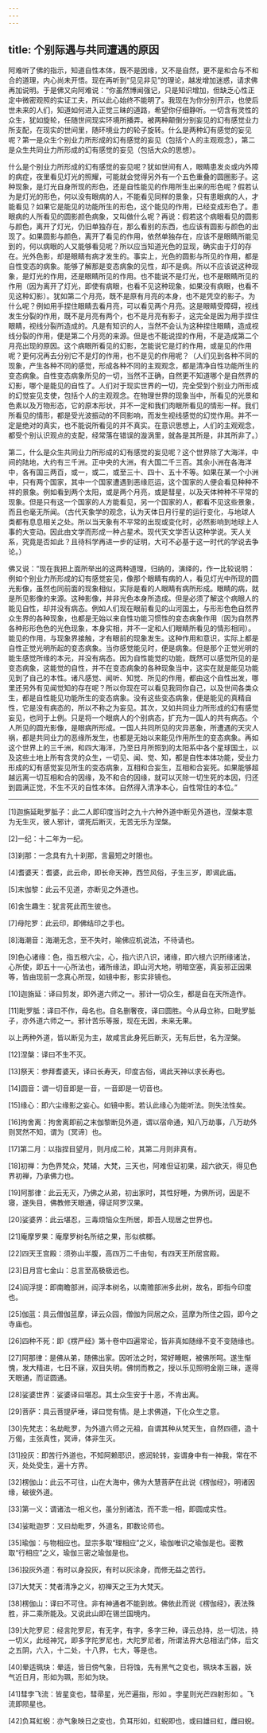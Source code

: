 ```yaml
---
---
---
```

title: 个别际遇与共同遭遇的原因
---




阿难听了佛的指示，知道自性本体，既不是因缘，又不是自然，更不是和合与不和合的道理，内心尚未开悟。现在再听到“见见非见”的理论，越发增加迷惑，请求佛再加说明。于是佛又向阿难说：“你虽然博闻强记，只是知识增加，但缺乏心性正定中微密观照的实证工夫，所以此心始终不能明了。我现在为你分别开示，也使后世未来的人们，知道如何进入正觉三昧的道路，希望你仔细静听。一切含有灵性的众生，犹如旋轮，任随世间现实环境所播弄。被两种颠倒分别妄见的幻有感觉业力所支配，在现实的世间里，随环境业力的轮子旋转。什么是两种幻有感觉的妄见呢？第一是众生个别业力所形成的幻有感觉的妄见（包括个人的主观观念），第二是众生共同业力所形成的幻有感觉的妄见（包括大众的思想）。

什么是个别业力所形成的幻有感觉的妄见呢？犹如世间有人，眼睛患发炎或内外障的病症，夜里看见灯光的照耀，可能就会觉得另外有一个五色重叠的圆圈影子。这种现象，是灯光自身所现的形色，还是自性能见的作用所生出来的形色呢？假若认为是灯光的形色，何以没有眼病的人，不能看见同样的景象，只有患眼病的人，才能看见？如果它是能见的功能所生的形色，这个能见的作用，已经变成形色了。患眼病的人所看见的圆影颜色病象，又叫做什么呢？再说：假若这个病眼看见的圆影与颜色，离开了灯光，仍旧单独存在，那么看别的东西，也应该有圆影与颜色的出现了。如果圆影与颜色，离开了看见的作用，依然单独存在，应该不是眼睛所能见到的，何以病眼的人又能够看见呢？所以应当知道光色的显现，确实由于灯的存在。光外色影，却是眼睛有病才发生的。事实上，光色的圆影与所见的作用，都是自性变态的病象。能够了解那是变态病象的见性，却不是病。所以不应该说这种现象，是灯光的作用，还是眼睛所见的作用。也不能说不是灯光，也不是眼睛所见的作用（因为离开了灯光，即使有病眼，也看不见这种现象，如果没有病眼，也看不见这种幻影）。犹如第二个月亮，既不是原有月亮的本身，也不是凭空的影子。为什么呢？例如用手捏住眼睛去看月亮，可以看见两个月亮。这是眼睛受障碍，视线发生分裂的作用，既不是月亮有两个，也不是月亮有影子，这完全是因为用手捏住眼睛，视线分裂所造成的。凡是有知识的人，当然不会认为这种捏住眼睛，造成视线分裂的作用，便是第二个月亮的来源。但是也不能说捏的作用，不是造成第二个月亮出现的原因。这个病眼所看见的幻影，怎能说它是灯的作用，或是见的作用呢？更何况再去分别它不是灯的作用，也不是见的作用呢？（人们见到各种不同的现象，产生各种不同的感觉，形成各种不同的主观观念，都是清净自性功能所生的变态病象。自性变态病象所见的一切，当然不正确，自然更不知道哪个是自然界的幻影，哪个是能见的自性了。人们对于现实世界的一切，完全受到个别业力所形成的幻觉妄见支使，包括个人的主观观念。在物理世界的现象当中，所看见的光景和色素以及万物形态，它的原本形状，并不一定和我们肉眼所看见的情形一样。我们所看见的情形，都是受光波振动的不同影响，而发生视线感觉的幻觉作用。并不一定是绝对的真实，也不能说所看见的并不真实。在意识思想上，人们的主观观念，都受个别认识观点的支配，经常落在错误的漩涡里，就各是其所是，非其所非了。）

第二，什么是众生共同业力所形成的幻有感觉的妄见呢？这个世界除了大海洋，中间的陆地，大约有三千洲。正中央的大洲，有大国二千三百。其余小洲在各海洋中，各有国三两百，或一，或二，或至三十、四十、五十不等。如果在某一个小洲中，只有两个国家，其中一个国家遭遇到恶缘厄运，这个国家的人便会看见种种不祥的景象。例如看到两个太阳，或是两个月亮，或是彗星，以及天体种种不平常的现象。但是只有这一个国家的人方能看见，另一个国家的人，都看不见这些景象，而且也毫无所闻。（古代天象学的观念，认为天体日月行星的运行变化，与地球人类都有息息相关之处。所以当天象有不平常的出现或变化时，必然影响到地球上人事的大变动。因此由文学而形成一种占星术。现代天文学否认这种学说。天人关系，究竟是否如此？且待科学再进一步的证明，大可不必基于这一时代的学说去争论。）

佛又说：“现在我把上面所举出的这两种道理，归纳的，演绎的，作一比较说明：例如个别业力所形成的幻有感觉妄见，像那个眼睛有病的人，看见灯光中所现的圆光影像，虽然也同前面的现象相似，实际是看的人眼睛有病所形成。眼睛的病，就是所见影像的来源。这种影像，并非光色本身所造成。但是必须了解这个病眼人的能见自性，却并没有病态。例如人们现在眼前看见的山河国土，与形形色色自然界众生界的各种现象，也都是无始以来自性功能习惯性的变态病象作用（因为自然界各种形形色色的光色现象，本身实相，并不一定和人们眼睛所看见的情形相同）。能见的作用，与现象界接触，才有眼前的现象发生。这种作用和意识，实际上都是自性正觉光明所起的变态病象。当你感觉能见时，便是病象。但是那个正觉光明的能生感觉所缘的本元，并没有病态。因为自性能觉的功能，既然可以感觉所见的是变态病象，这能觉的自性，并不在变态病象的各种现象当中，这实在就是能见功能见到了自己的本性。诸凡感觉、闻听、知觉、所见的作用，都由这个自性出发，哪里还另外有见闻觉知的存在呢？所以你现在可以看见我同你自己，以及世间各类众生，都是自性能见功能所生的变态病象。没有这些变态病象，便是能见的真精自性，它是没有病态的，所以不称之为妄见。其次，又如共同业力所形成的幻有感觉妄见，也同于上例。只是将一个眼病人的个别病态，扩充为一国人的共有病态。个人所见的圆光影像，是眼病所形成。一国人共同所见的灾异恶象，所遭遇的天灾人祸，都是共同业力的恶缘所发生，也都是无始以来能见作用所生的变态病象。再如这个世界上的三千洲，和四大海洋，乃至日月所照到的太阳系中各个星球国土，以及这些土地上所有含灵的众生，一切见、闻、觉、知，都是自性本体功能，受业力形成的幻有感觉妄见所生的变态病象，互相和合妄生，互相和合妄死。如果能够超越远离一切互相和合的因缘，及不和合的因缘，就可以灭除一切生死的本因，归还到圆满正觉，不生不灭的自性本体。自然得入清净本心，自性常住的本位。”



* * *



[1]迦旃延毗罗胝子：此二人即印度当时之九十六种外道中断见外道也，涅槃本意为无生灭，彼人邪计，谓死后断灭，无苦无乐为涅槃。

[2]一纪：十二年为一纪。

[3]刹那：一念具有九十刹那，言最短之时限也。

[4]耆婆天：耆婆，此云命，即长命天神，西竺风俗，子生三岁，即谒此庙。

[5]末伽黎：此云不见道，亦断见之外道也。

[6]舍生趣生：犹言死此而生彼也。

[7]母陀罗：此云印，即佛结印之手也。

[8]海潮音：海潮无念，至不失时，喻佛应机说法，不待请也。

[9]色心诸缘：色，指五根六尘，心，指六识八识，诸缘，即六根六识所缘诸法，心所使，即五十一心所法也，诸所缘法，即山河大地，明暗空塞，真妄邪正因果等，皆由现前一念真心所现，如镜中影，影实非镜也。

[10]迦旃延：译曰剪发，即外道六师之一。邪计一切众生，都是自在天所造作。

[11]毗罗胝：译曰不作，母名也。自名删奢夜，译曰圆胜。今从母立称，曰毗罗胝子，亦外道六师之一。邪计苦乐等报，现在无因，未来无果。

以上两种外道，皆以断见为主，故咸言此身死后断灭，无有后世，名为涅槃。

[12]涅槃：译曰不生不灭。

[13]祭天：参拜耆婆天，译曰长寿天，印度古俗，谒此天神以求长寿也。

[14]圆音：谓一切音即是一音，一音即是一切音也。

[15]缘心：即六尘缘影之妄心。如镜中影。若认此缘心为能听法。则失法性矣。

[16]拘舍离：拘舍离即前之末伽黎断见外道，谓以宿命通，知八万劫事，八万劫外则冥然不知，谓为〔冥谛〕也。

[17]第二月：以指捏目望月，则月成二轮，其第二月则非真有。

[18]初禅：为色界梵众，梵辅，大梵，三天也，阿难但证初果，超六欲天，得见色界初禅，乃承佛力也。

[19]阿那律：此云无灭，乃佛之从弟，初出家时，其性好睡，为佛所诃，因是不寝，遂失目，佛教修天眼通，得证阿罗汉果。

[20]娑婆界：此云堪忍，三毒烦恼众生所居，即吾人现居之世界也。

[21]庵摩罗果：庵摩罗树名所结之果，形似槟榔。

[22]四天王宫殿：须弥山半腹，高四万二千由旬，有四天王所居宫殿。

[23]日月宫七金山：总言至高极极远也。

[24]阎浮提：即南瞻部洲，阎浮本树名，以南赡部洲多此树，故名，即指今印度也。

[25]伽蓝：具云僧伽蓝摩，译云众园，僧伽为同居之众，蓝摩为所住之园，即今之寺庙也。

[26]四种不死：即《楞严经》第十卷中四遍常论，皆非真如随缘不变不变随缘也。

[27]阿那律：是佛从弟，随佛出家。因听法之时，常好睡眠，被佛所呵。遂生惭愧，发大精进，七日不寐，双目失明。佛悯而教之，授以乐见照明金刚三昧，遂得天眼通，而证圆通。

[28]娑婆世界：娑婆译曰堪忍。其土众生安于十恶，不肯出离。

[29]菩萨：具云菩提萨埵，译曰觉有情。是上求佛道，下化众生之意。

[30]先梵志：名劫毗罗，为外道六师之元祖，自谓其种从梵天生，自然四德，造十万偈，主张真性，冥谛，体非生灭。

[31]投灰：即苦行外道也，不知阿赖耶识，惑润轮转，妄谓身中有一神我，常在不灭，处处受生，遍十方界。

[32]楞伽山：此云不可往，山在大海中，佛为大慧菩萨在此说《楞伽经》，明诸因缘，破彼外道。

[33]第一义：谓诸法一相义也，虽分别诸法，而不乖一相，即圆成实性。

[34]娑毗迦罗：又曰劫毗罗，外道名，即数论师也。

[35]瑜伽：与物相应也。显宗多取“理相应”之义，瑜伽唯识之瑜伽是也。密教取“行相应”之义，瑜伽三密之瑜伽是也。

[36]投灰外道：有时以身投灰，有时以灰涂身，而修无益之苦行。

[37]大梵天：梵者清净之义，初禅天之王为大梵天。

[38]楞伽山：译曰不可住。非有神通者不能到故。佛依此而说《楞伽经》，表法殊胜，非二乘所能及。又说此山即在锡兰国境内。

[39]大陀罗尼：经言陀罗尼，有无字，有字，多字三种，译云总持，总一切法，持一切义，此经神咒，即多字陀罗尼也，大陀罗尼者，所谓法界大总相法门体，后文之五阴，六入，十二处，十八界，七大，等是也。

[40]晕适珮玦：晕适，皆日傍气象，日将蚀，先有黑气之变也，珮玦本玉器，妖气近日月，形如为珮，形如为玦。

[41]彗孛飞流：皆星变也，彗帚星，光芒遍指，形如 。孛星则光芒四射形如 。飞流即陨星也。

[42]负耳虹蜺：亦气象映日之变也，负耳形如，虹蜺即也，或曰雄曰虹，雌曰蜺。